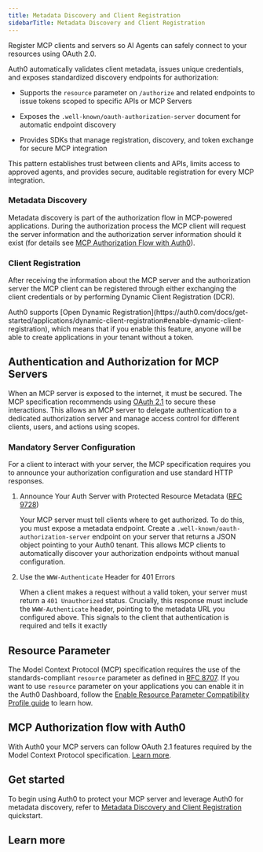 ```yaml
---
title: Metadata Discovery and Client Registration
sidebarTitle: Metadata Discovery and Client Registration
---
```


Register MCP clients and servers so AI Agents can safely connect to your resources using OAuth 2.0.

Auth0 automatically validates client metadata, issues unique credentials, and exposes standardized discovery endpoints for authorization: 

* Supports the `resource` parameter on `/authorize` and related endpoints to issue tokens scoped to specific APIs or MCP Servers

* Exposes the `.well-known/oauth-authorization-server` document for automatic endpoint discovery

* Provides SDKs that manage registration, discovery, and token exchange for secure MCP integration

This pattern establishes trust between clients and APIs, limits access to approved agents, and provides secure, auditable registration for every MCP integration.

### Metadata Discovery

Metadata discovery is part of the authorization flow in MCP-powered applications. During the authorization process the MCP client will request the server information and the authorization server information should it exist (for details see [MCP Authorization Flow with Auth0](/mcp/core-concepts/core-concepts#mcp-authorization-flow-with-auth0)).

### Client Registration

After receiving the information about the MCP server and the authorization server the MCP client can be registered through either exchanging the client credentials or by performing Dynamic Client Registration (DCR).

<Warning>
Auth0 supports [Open Dynamic Registration](https://auth0.com/docs/get-started/applications/dynamic-client-registration#enable-dynamic-client-registration), which means that if you enable this feature, anyone will be able to create applications in your tenant without a token.
</Warning>

## Authentication and Authorization for MCP Servers

When an MCP server is exposed to the internet, it must be secured. The MCP specification recommends using [OAuth 2.1](https://oauth.net/2.1/) to secure these interactions. This allows an MCP server to delegate authentication to a dedicated authorization server and manage access control for different clients, users, and actions using scopes.

### Mandatory Server Configuration

For a client to interact with your server, the MCP specification requires you to announce your authorization configuration and use standard HTTP responses.

1. Announce Your Auth Server with Protected Resource Metadata ([RFC 9728](https://datatracker.ietf.org/doc/html/rfc9728))

   Your MCP server must tell clients where to get authorized. To do this, you must expose a metadata endpoint. Create a `.well-known/oauth-authorization-server` endpoint on your server that returns a JSON object pointing to your Auth0 tenant. This allows MCP clients to automatically discover your authorization endpoints without manual configuration.

2. Use the `WWW-Authenticate` Header for 401 Errors

   When a client makes a request without a valid token, your server must return a `401 Unauthorized` status. Crucially, this response must include the `WWW-Authenticate` header, pointing to the metadata URL you configured above. This signals to the client that authentication is required and tells it exactly 

## Resource Parameter

The Model Context Protocol (MCP) specification requires the use of the standards-compliant `resource` parameter as defined in [RFC 8707](https://www.rfc-editor.org/rfc/rfc8707.html). If you want to use `resource` parameter on your applications you can enable it in the Auth0 Dashboard, follow the [Enable Resource Parameter Compatibility Profile guide](/mcp/guides/resource-param-compatibility-profile) to learn how.  

## MCP Authorization flow with Auth0

With Auth0 your MCP servers can follow OAuth 2.1 features required by the Model Context Protocol specification. [Learn more](/mcp/core-concepts#mcp-authorization-flow-with-auth0).

## Get started

To begin using Auth0 to protect your MCP server and leverage Auth0 for metadata discovery, refer to [Metadata Discovery and Client Registration](/mcp/get-started/metadata-discovery-and-client-registration) quickstart.

## Learn more

<Columns>
  <Card
    title="Auth0 Docs"
    icon="book"
    iconType="solid"
    horizontal
    href="https://auth0.com/docs/articles"
  />
  <Card
    title="Authentication API"
    icon="key"
    iconType="solid"
    horizontal
    href="https://auth0.com/docs/api/authentication"
  />
  <Card
    title="SDKs"
    icon="code"
    iconType="solid"
    horizontal
    href="https://auth0.com/docs/libraries"
  />
</Columns>
